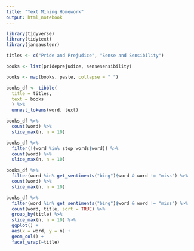 ```yaml
---
title: "Text Mining Homework"
output: html_notebook
---
```


```r
library(tidyverse)
library(tidytext)
library(janeaustenr)
```

```r
titles <- c("Pride and Prejudice", "Sense and Sensibility")

books <- list(prideprejudice, sensesensibility)

books <- map(books, paste, collapse = " ")

books_df <- tibble(
  title = titles,
  text = books
  ) %>% 
  unnest_tokens(word, text)
```

```r
books_df %>% 
  count(word) %>% 
  slice_max(n, n = 10)
```

```r
books_df %>% 
  filter(!(word %in% stop_words$word)) %>% 
  count(word) %>% 
  slice_max(n, n = 10)
```

```r
books_df %>% 
  filter(word %in% get_sentiments("bing")$word & word != "miss") %>% 
  count(word) %>% 
  slice_max(n, n = 10)
```

```r
books_df %>% 
  filter(word %in% get_sentiments("bing")$word & word != "miss") %>% 
  count(word, title, sort = TRUE) %>%
  group_by(title) %>% 
  slice_max(n, n = 10) %>%
  ggplot() +
  aes(x = word, y = n) +
  geom_col() +
  facet_wrap(~title)
```

